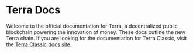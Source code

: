 
# Terra Docs

Welcome to the official documentation for Terra, a decentralized public blockchain powering the innovation of money. These docs outline the new Terra chain. If you are looking for the documentation for Terra Classic, visit the [Terra Classic docs site](https://classic-docs.terra.money/).


